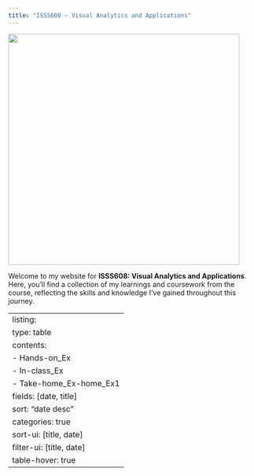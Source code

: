 ```yaml
---
title: "ISSS608 — Visual Analytics and Applications"
---
```


![](images/IMG_0616.PNG){fig-align="center" width="470"}

Welcome to my website for **ISSS608: Visual Analytics and Applications**. Here, you'll find a collection of my learnings and coursework from the course, reflecting the skills and knowledge I've gained throughout this journey.

---
listing:
  type: table
  contents:
    - Hands-on_Ex
    - In-class_Ex
    - Take-home_Ex\Take-home_Ex1
  fields: [date, title]
  sort: "date desc"
  categories: true
  sort-ui: [title, date]
  filter-ui: [title, date]
  table-hover: true
---

